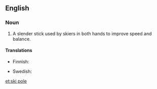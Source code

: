 {{wikipedia}}
==English==

===Noun===
{{en-noun|head=[[ski]] [[pole]]}}

# A slender stick used by skiers in both hands to improve speed and balance.

====Translations====
{{trans-top|a slender stick used by skiers}}
* Finnish: {{t+|fi|suksisauva}}
{{trans-mid}}
* Swedish: {{t|sv|skidstav|c}}
{{trans-bottom}}

[[et:ski pole]]